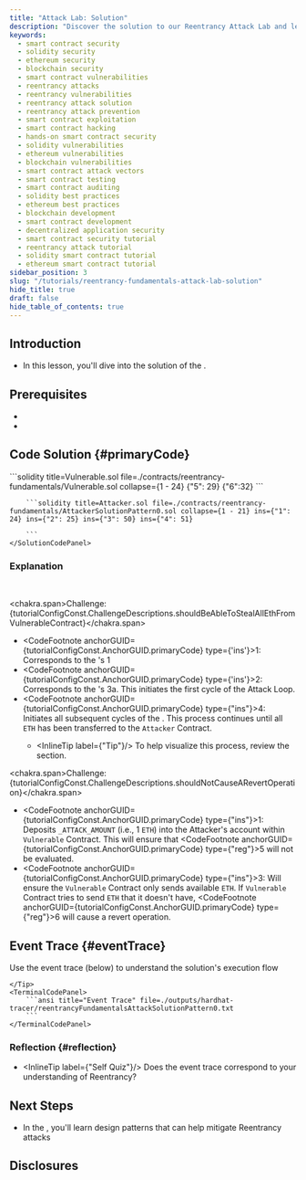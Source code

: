 ```yaml
---
title: "Attack Lab: Solution"
description: "Discover the solution to our Reentrancy Attack Lab and learn how to exploit vulnerabilities in Solidity smart contracts. Dive into the code to understand the attack flow and secure your contracts. Master smart contract security with our hands-on tutorial. Start learning now!"
keywords:
  - smart contract security
  - solidity security
  - ethereum security
  - blockchain security
  - smart contract vulnerabilities
  - reentrancy attacks
  - reentrancy vulnerabilities
  - reentrancy attack solution
  - reentrancy attack prevention
  - smart contract exploitation
  - smart contract hacking
  - hands-on smart contract security
  - solidity vulnerabilities
  - ethereum vulnerabilities
  - blockchain vulnerabilities
  - smart contract attack vectors
  - smart contract testing
  - smart contract auditing
  - solidity best practices
  - ethereum best practices
  - blockchain development
  - smart contract development
  - decentralized application security
  - smart contract security tutorial
  - reentrancy attack tutorial
  - solidity smart contract tutorial
  - ethereum smart contract tutorial
sidebar_position: 3
slug: "/tutorials/reentrancy-fundamentals-attack-lab-solution"
hide_title: true
draft: false
hide_table_of_contents: true
---
```


<!-- Intellij mdx plugin doesn't support ts path aliases -->

## Introduction

- In this lesson, you'll dive into the solution of the
<LinkTutorial tutorialGUID={tutorialConfigConst.TutorialGUID.reentrancyFundamentalsAttackLab}/>.

## Prerequisites

- <LinkTutorial tutorialGUID={tutorialConfigConst.TutorialGUID.reentrancyFundamentalsAttackTheory}/>
- <LinkTutorial tutorialGUID={tutorialConfigConst.TutorialGUID.reentrancyFundamentalsAttackLab}/>

## Code Solution {#primaryCode}

<SectionWrapper>
    <CodePanelSolutionTip showHighlightInstructions showMaximizeInstruction/>
    <SolutionCodePanel>
        ```solidity title=Vulnerable.sol file=./contracts/reentrancy-fundamentals/Vulnerable.sol collapse={1 - 24} {"5": 29} {"6":32}
        ```

        ```solidity title=Attacker.sol file=./contracts/reentrancy-fundamentals/AttackerSolutionPattern0.sol collapse={1 - 21} ins={"1": 24} ins={"2": 25} ins={"3": 50} ins={"4": 51}

        ```
    </SolutionCodePanel>
</SectionWrapper>


### Explanation
<SolutionProcessDiagramTip/>
<br/>

<chakra.span><Bold>Challenge: </Bold>{tutorialConfigConst.ChallengeDescriptions.shouldBeAbleToStealAllEthFromVulnerableContract}</chakra.span>
- <CodeFootnote anchorGUID={tutorialConfigConst.AnchorGUID.primaryCode} type={'ins'}>1</CodeFootnote>: Corresponds to the <LinkTutorial tutorialGUID={tutorialConfigConst.TutorialGUID.reentrancyFundamentalsAttackTheory} anchorGUID={tutorialConfigConst.AnchorGUID.processDiagram}/>'s <DiagramFootnote prefix={tutorialConfigConst.DiagramConstructNames.seedingPhase}>1</DiagramFootnote>
- <CodeFootnote anchorGUID={tutorialConfigConst.AnchorGUID.primaryCode} type={'ins'}>2</CodeFootnote>: Corresponds to the <LinkTutorial tutorialGUID={tutorialConfigConst.TutorialGUID.reentrancyFundamentalsAttackTheory} anchorGUID={tutorialConfigConst.AnchorGUID.processDiagram}/>'s <DiagramFootnote prefix={tutorialConfigConst.DiagramConstructNames.transferPhase}>3a</DiagramFootnote>.  This initiates the first cycle of the Attack Loop.
- <CodeFootnote anchorGUID={tutorialConfigConst.AnchorGUID.primaryCode} type={"ins"}>4</CodeFootnote>: Initiates all subsequent cycles of the <LinkTutorial tutorialGUID={tutorialConfigConst.TutorialGUID.reentrancyFundamentalsAttackTheory} content="Process Diagram's 'attack loop'" anchorGUID={tutorialConfigConst.AnchorGUID.processDiagram}/>.  This process continues until all <code>ETH</code> has been transferred to the `Attacker` Contract.
    - <InlineTip label={"Tip"}/> To help visualize this process, review the <LinkAnchor content={tutorialConfigConst.AnchorName.eventTrace} anchorGUID={tutorialConfigConst.AnchorGUID.eventTrace}/> section.


<chakra.span><Bold>Challenge: </Bold>{tutorialConfigConst.ChallengeDescriptions.shouldNotCauseARevertOperation}</chakra.span>
- <CodeFootnote anchorGUID={tutorialConfigConst.AnchorGUID.primaryCode} type={"ins"}>1</CodeFootnote>: Deposits `_ATTACK_AMOUNT` (i.e., 1 `ETH`) into the Attacker's account within `Vulnerable` Contract.  This will ensure that <CodeFootnote anchorGUID={tutorialConfigConst.AnchorGUID.primaryCode} type={"reg"}>5</CodeFootnote> will not be evaluated.
- <CodeFootnote anchorGUID={tutorialConfigConst.AnchorGUID.primaryCode} type={"ins"}>3</CodeFootnote>: Will ensure the `Vulnerable` Contract only sends available `ETH`.  If `Vulnerable` Contract tries to send `ETH` that it doesn't have, <CodeFootnote anchorGUID={tutorialConfigConst.AnchorGUID.primaryCode} type={"reg"}>6</CodeFootnote> will cause a revert operation.

## Event Trace {#eventTrace}

<SectionWrapper>
    <Tip>
        <chakra.span>Use the event trace (below) to understand the solution's execution flow</chakra.span>

    </Tip>
    <TerminalCodePanel>
        ```ansi title="Event Trace" file=./outputs/hardhat-tracer/reentrancyFundamentalsAttackSolutionPattern0.txt
        ```
    </TerminalCodePanel>
</SectionWrapper>

### Reflection {#reflection}
- <InlineTip label={"Self Quiz"}/> Does the event trace correspond to your understanding of Reentrancy?

## Next Steps
- In the
<LinkTutorial tutorialGUID={tutorialConfigConst.TutorialGUID.reentrancyFundamentalsDefendTheory}/>, you'll learn design patterns that can help mitigate Reentrancy attacks

## Disclosures
<Liability/>
